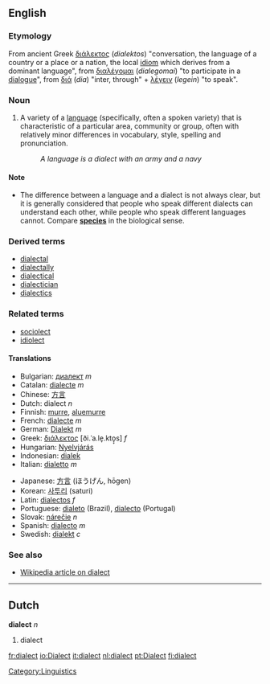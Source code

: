 ==English==
===Etymology===
From ancient Greek [[διάλεκτος]] (''dialektos'') "conversation, the language of a country or a place or a nation, the local [[idiom]] which derives from a dominant language", from [[διαλέγομαι]] (''dialegomai'') "to participate in a [[dialogue]]", from [[διά]] (''dia'') "inter, through" + [[λέγειν]]  (''legein'') "to speak".

===Noun===
#A variety of a [[language]] (specifically, often a spoken variety) that is characteristic of a particular area, community or group, often with relatively minor differences in vocabulary, style, spelling and pronunciation.
#:''A language is a dialect with an army and a navy''

====Note====
* The difference between a language and a dialect is not always clear, but it is generally considered that people who speak different dialects can understand each other, while people who speak different languages cannot.  Compare '''[[species]]''' in the biological sense.

===Derived terms===
*[[dialectal]]
*[[dialectally]]
*[[dialectical]]
*[[dialectician]]
*[[dialectics]]


===Related terms===
* [[sociolect]]
* [[idiolect]]

====Translations====
{{top}}
*Bulgarian: [[диалект]] ''m''
*Catalan: [[dialecte]] ''m''
*Chinese: [[方言]]
*Dutch: dialect ''n''
*Finnish: [[murre]], [[aluemurre]]
*French: [[dialecte]] ''m''
*German: [[Dialekt]] ''m''
*Greek: [[διάλεκτος]] [ði.ˈa.le̞.kto̞̞s] ''f''
*Hungarian: [[Nyelvjárás]]
*Indonesian: [[dialek]]
*Italian: [[dialetto]] ''m''
{{mid}}
*Japanese: [[方言]] (ほうげん, hōgen)
*Korean: [[사투리]] (saturi)
*Latin: [[dialectos]] ''f''
*Portuguese: [[dialeto]] (Brazil), [[dialecto]] (Portugal)
*Slovak: [[nárečie]] ''n''
*Spanish: [[dialecto]] ''m''
*Swedish: [[dialekt]] ''c''
{{bottom}}

===See also===
*[[w:Dialect|Wikipedia article on dialect]]

----

==Dutch==
'''dialect''' ''n''

#dialect

[[Category:Linguistics]]

[[fr:dialect]]
[[io:Dialect]]
[[it:dialect]]
[[nl:dialect]]
[[pt:Dialect]]
[[fi:dialect]]